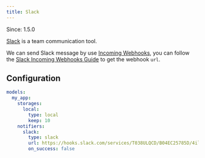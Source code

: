 ```yaml
---
title: Slack
---
```


<Note>Since: 1.5.0</Note>

[Slack](https://slack.com) is a team communication tool.

We can send Slack message by use [Incoming Webhooks](https://api.slack.com/messaging/webhooks), you can follow the [Slack Incoming Webhooks Guide](https://api.slack.com/messaging/webhooks) to get the webhook `url`.

## Configuration

```yml
models:
  my_app:
    storages:
      local:
        type: local
        keep: 10
    notifiers:
      slack:
        type: slack
        url: https://hooks.slack.com/services/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o2
        on_success: false
```
